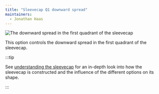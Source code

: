 ```yaml
---
title: "Sleevecap Q1 downward spread"
maintainers:
  - Jonathan Haas
---
```


![The downward spread in the first quadrant of the sleevecap](./sleevecapq1downwardspread.svg)

This option controls the downward spread in the first quadrant of the sleevecap.

:::tip


See [understanding the sleevecap](/docs/designs/brian/options#understanding-the-sleevecap) for an in-depth
look into how the sleevecap is constructed and the influence of the different options on its shape.

:::




